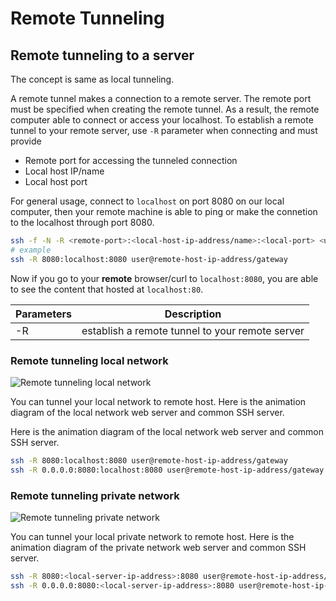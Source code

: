 # Remote Tunneling

## Remote tunneling to a server

<Callout type="info">
  The concept is same as local tunneling.
</Callout>

A remote tunnel makes a connection to a remote server. The remote port must be specified when creating the remote tunnel. As a result, the remote computer able to connect or access your localhost. To establish a remote tunnel to your remote server, use `-R` parameter when connecting and must provide

- Remote port for accessing the tunneled connection
- Local host IP/name
- Local host port

For general usage, connect to `localhost` on port 8080 on our local computer, then your remote machine is able to ping or make the connetion to the localhost through port 8080.

```bash
ssh -f -N -R <remote-port>:<local-host-ip-address/name>:<local-port> <username>@<remote-host-ip-address/name/gateway>
# example
ssh -R 8080:localhost:8080 user@remote-host-ip-address/gateway
```

Now if you go to your **remote** browser/curl to `localhost:8080`, you are able to see the content that hosted at `localhost:80`.

| Parameters | Description                                     |
| ---------- | ----------------------------------------------- |
| -R         | establish a remote tunnel to your remote server |

### Remote tunneling local network

![Remote tunneling local network](/docs/ssh/remote_tunneling_local_network.gif)

You can tunnel your local network to remote host. Here is the animation diagram of the local network web server and common SSH server.

Here is the animation diagram of the local network web server and common SSH server.

```bash
ssh -R 8080:localhost:8080 user@remote-host-ip-address/gateway
ssh -R 0.0.0.0:8080:localhost:8080 user@remote-host-ip-address/gateway
```

### Remote tunneling private network

![Remote tunneling private network](/docs/ssh/remote_tunneling_private_network.gif)

You can tunnel your local private network to remote host. Here is the animation diagram of the private network web server and common SSH server.

```bash
ssh -R 8080:<local-server-ip-address>:8080 user@remote-host-ip-address/gateway
ssh -R 0.0.0.0:8080:<local-server-ip-address>:8080 user@remote-host-ip-address/gateway
```
